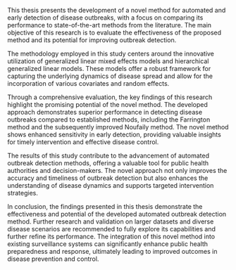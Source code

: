 \phantomsection
\section*{Abstract}
\addcontentsline{toc}{section}{Abstract}

This thesis presents the development of a novel method for automated and early detection of disease outbreaks, with a focus on comparing its performance to state-of-the-art methods from the literature. The main objective of this research is to evaluate the effectiveness of the proposed method and its potential for improving outbreak detection.

The methodology employed in this study centers around the innovative utilization of generalized linear mixed effects models and hierarchical generalized linear models. These models offer a robust framework for capturing the underlying dynamics of disease spread and allow for the incorporation of various covariates and random effects.

Through a comprehensive evaluation, the key findings of this research highlight the promising potential of the novel method. The developed approach demonstrates superior performance in detecting disease outbreaks compared to established methods, including the Farrington method and the subsequently improved Noufaily method. The novel method shows enhanced sensitivity in early detection, providing valuable insights for timely intervention and effective disease control.

The results of this study contribute to the advancement of automated outbreak detection methods, offering a valuable tool for public health authorities and decision-makers. The novel approach not only improves the accuracy and timeliness of outbreak detection but also enhances the understanding of disease dynamics and supports targeted intervention strategies.

In conclusion, the findings presented in this thesis demonstrate the effectiveness and potential of the developed automated outbreak detection method. Further research and validation on larger datasets and diverse disease scenarios are recommended to fully explore its capabilities and further refine its performance. The integration of this novel method into existing surveillance systems can significantly enhance public health preparedness and response, ultimately leading to improved outcomes in disease prevention and control.

\clearpage 



